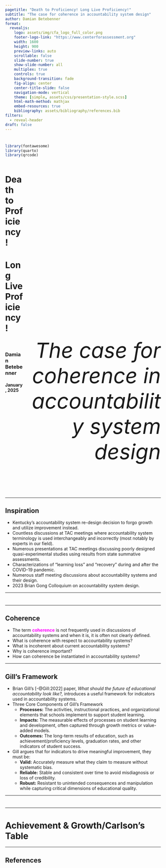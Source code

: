 ```yaml
---
pagetitle: "Death to Proficiency! Long Live Proficiency!"
subtitle: "The case for coherence in accountability system design"
author: Damian Betebenner
format:
  revealjs:
    logo: assets/img/cfa_logo_full_color.png
    footer-logo-link: "https://www.centerforassessment.org"
    width: 1600
    height: 900
    preview-links: auto
    scrollable: false
    slide-number: true
    show-slide-number: all
    multiplex: true
    controls: true
    background-transition: fade
    fig-align: center
    center-title-slide: false
    navigation-mode: vertical
    theme: [simple, assets/css/presentation-style.scss]
    html-math-method: mathjax
    embed-resources: true
    bibliography: assets/bibliography/references.bib
filters:
  - reveal-header
draft: false
---
```


# {background-image=assets/img/title_slide_background.jpg background-size="cover" background-position="left" background-color="black" background-opacity=0.6 .no-logo}

```r
library(fontawesome)
library(quarto)
library(qrcode)
```

::::{.columns}

:::{.column width="50%"}

<h1>Death to Proficiency!</h1>

<h1>Long Live Proficiency!</h1>

<br>

<h3>Damian Betebenner</h3>

<h4>January, 2025</h4>

:::

:::{.column style="text-align: right; font-size: 68px; font-style: italic; padding-top: 500px;"}

The case for coherence in accountability system design

:::

::::

<!--
#########################################
Section: Inspiration
#########################################
-->

# {background-image="assets/img/ideabulb.jpg" background-size="cover" background-position="center"}

---

<h2>Inspiration</h2>

- Kentucky's accountability system re-design decision to forgo growth and utilize improvement instead.
- Countless discussions at TAC meetings where accountability system terminology is used interchangeably and incorrectly (most notably by experts in our field).
- Numerous presentations at TAC meetings discussing poorly designed quasi-experimental studies using results from state summative assessments.
- Characterizations of "learning loss" and "recovery" during and after the COVID-19 pandemic.
- Numerous staff meeting discussions about accountability systems and their design.
- 2023 Brian Gong Colloquium on accountability system design.

---

<!--
w
#########################################
Section: Coherence
#########################################
-->

# {background-image="assets/img/coherence.jpg" background-size="cover" background-position="center"}

---

<h2>Coherence</h2>

- The term [__coherence__]{style="color: magenta;"} is not frequently used in discussions of accountability systems and when it is, it is often not clearly defined.
- What is coherence with respect to accountability systems?
- What is incoherent about current accountability systems?
- Why is coherence important?
- How can coherence be instantiated in accountability systems?

---

<h2>Gill's Framework</h2>

- Brian Gill's [-@Gill:2022] paper, _What should the future of educational accountability look like?,_ introduces a useful framework for indicators used in accountability systems.
- Three Core Components of Gill's Framework
  - **Processes:**  The activities, instructional practices, and organizational elements that schools implement to support student learning.
  - **Impacts:**  The measurable effects of processes on student learning and development, often captured through growth metrics or value-added models.
  - **Outcomes:**  The long-term results of education, such as achievement/proficiency levels, graduation rates, and other indicators of student success.

- Gill argues that for indicators to drive meaningful improvement, they must be:
  - **Valid:** Accurately measure what they claim to measure without systematic bias.
  - **Reliable:** Stable and consistent over time to avoid misdiagnosis or loss of credibility.
  - **Robust:** Resistant to unintended consequences and manipulation while capturing critical dimensions of educational quality.

---

# {background-image="assets/img/incoherence.jpg" background-size="cover" background-position="center"}


---

# Achievement & Growth/Carlson's Table

---


## References

::: {#refs}
:::
